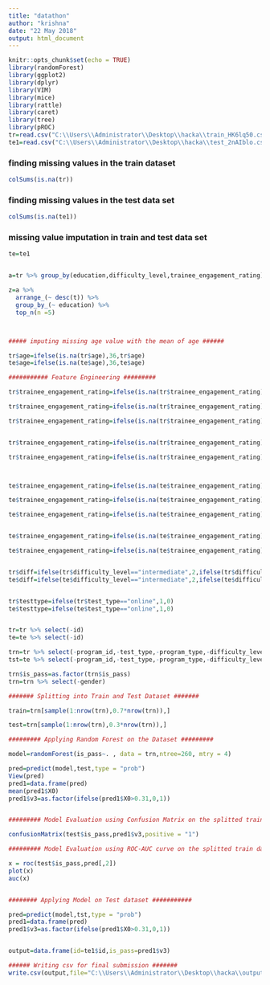 ---
title: "datathon"
author: "krishna"
date: "22 May 2018"
output: html_document
---

```{r setup, include=FALSE}
knitr::opts_chunk$set(echo = TRUE)
library(randomForest)
library(ggplot2)
library(dplyr)
library(VIM)
library(mice)
library(rattle)
library(caret)
library(tree)
library(pROC)
tr=read.csv("C:\\Users\\Administrator\\Desktop\\hacka\\train_HK6lq50.csv")
te1=read.csv("C:\\Users\\Administrator\\Desktop\\hacka\\test_2nAIblo.csv")
```

### finding missing values in the train dataset
```{r}
colSums(is.na(tr))
```

### finding missing values in the test data set
```{r}
colSums(is.na(te1))
```


### missing value imputation in train and test data set
```{r}
te=te1


a=tr %>% group_by(education,difficulty_level,trainee_engagement_rating) %>% summarise(t=n())

z=a %>%
  arrange_(~ desc(t)) %>%
  group_by_(~ education) %>%
  top_n(n =5)



##### imputing missing age value with the mean of age ######

tr$age=ifelse(is.na(tr$age),36,tr$age)
te$age=ifelse(is.na(te$age),36,te$age)

```


```{r}

########### Feature Engineering #########

tr$trainee_engagement_rating=ifelse(is.na(tr$trainee_engagement_rating)&tr$education=="High School Diploma",1,tr$trainee_engagement_rating)

tr$trainee_engagement_rating=ifelse(is.na(tr$trainee_engagement_rating)&tr$education=="Matriculation",1,tr$trainee_engagement_rating)

tr$trainee_engagement_rating=ifelse(is.na(tr$trainee_engagement_rating)&tr$education=="Masters",3,tr$trainee_engagement_rating)


tr$trainee_engagement_rating=ifelse(is.na(tr$trainee_engagement_rating)&tr$education=="No Qualification",1,tr$trainee_engagement_rating)

tr$trainee_engagement_rating=ifelse(is.na(tr$trainee_engagement_rating)&tr$education=="Bachelors",1,tr$trainee_engagement_rating)



te$trainee_engagement_rating=ifelse(is.na(te$trainee_engagement_rating)&te$education=="High School Diploma",1,te$trainee_engagement_rating)

te$trainee_engagement_rating=ifelse(is.na(te$trainee_engagement_rating)&te$education=="Matriculation",1,te$trainee_engagement_rating)

te$trainee_engagement_rating=ifelse(is.na(te$trainee_engagement_rating)&te$education=="Masters",3,te$trainee_engagement_rating)


te$trainee_engagement_rating=ifelse(is.na(te$trainee_engagement_rating)&te$education=="No Qualification",1,te$trainee_engagement_rating)

te$trainee_engagement_rating=ifelse(is.na(te$trainee_engagement_rating)&te$education=="Bachelors",1,te$trainee_engagement_rating)


tr$diff=ifelse(tr$difficulty_level=="intermediate",2,ifelse(tr$difficulty_level=="easy",1,ifelse(tr$difficulty_level=="hard",3,4)))
te$diff=ifelse(te$difficulty_level=="intermediate",2,ifelse(te$difficulty_level=="easy",1,ifelse(te$difficulty_level=="hard",3,4)))


tr$testtype=ifelse(tr$test_type=="online",1,0)
te$testtype=ifelse(te$test_type=="online",1,0)


tr=tr %>% select(-id)
te=te %>% select(-id)

trn=tr %>% select(-program_id,-test_type,-program_type,-difficulty_level,-education,-is_handicapped)
tst=te %>% select(-program_id,-test_type,-program_type,-difficulty_level,-education,-is_handicapped)

trn$is_pass=as.factor(trn$is_pass)
trn=trn %>% select(-gender)

```

```{r}
####### Splitting into Train and Test Dataset ####### 

train=trn[sample(1:nrow(trn),0.7*nrow(trn)),]

test=trn[sample(1:nrow(trn),0.3*nrow(trn)),]


```



```{r}

######### Applying Random Forest on the Dataset #########

model=randomForest(is_pass~. , data = trn,ntree=260, mtry = 4)

pred=predict(model,test,type = "prob")
View(pred)
pred1=data.frame(pred)
mean(pred1$X0)
pred1$v3=as.factor(ifelse(pred1$X0>0.31,0,1))


######### Model Evaluation using Confusion Matrix on the splitted train dataset provided #########

confusionMatrix(test$is_pass,pred1$v3,positive = "1")

######### Model Evaluation using ROC-AUC curve on the splitted train dataset provided ########

x = roc(test$is_pass,pred[,2])
plot(x)
auc(x)


######## Applying Model on Test dataset ###########

pred=predict(model,tst,type = "prob")
pred1=data.frame(pred)
pred1$v3=as.factor(ifelse(pred1$X0>0.31,0,1))


output=data.frame(id=te1$id,is_pass=pred1$v3)

###### Writing csv for final submission #######
write.csv(output,file="C:\\Users\\Administrator\\Desktop\\hacka\\output.csv",row.names = F)

```

